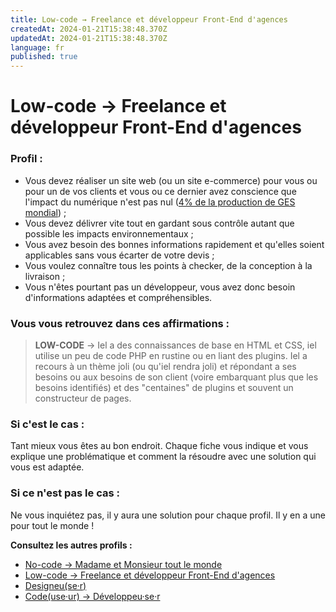 ```yaml
---
title: Low-code → Freelance et développeur Front-End d'agences
createdAt: 2024-01-21T15:38:48.370Z
updatedAt: 2024-01-21T15:38:48.370Z
language: fr
published: true
---
```


# Low-code → Freelance et développeur Front-End d'agences

### Profil :

- Vous devez réaliser un site web (ou un site e-commerce) pour vous ou pour un de vos clients et vous ou ce dernier avez conscience que l'impact du numérique n'est pas nul ([4% de la production de GES mondial](https://www.greenit.fr/etude-empreinte-environnementale-du-numerique-mondial/)) ;
- Vous devez délivrer vite tout en gardant sous contrôle autant que possible les impacts environnementaux ;
- Vous avez besoin des bonnes informations rapidement et qu'elles soient applicables sans vous écarter de votre devis ;
- Vous voulez connaître tous les points à checker, de la conception à la livraison ;
- Vous n'êtes pourtant pas un développeur, vous avez donc besoin d'informations adaptées et compréhensibles.

### Vous vous retrouvez dans ces affirmations :

> **LOW-CODE** → Iel a des connaissances de base en HTML et CSS, iel utilise un peu de code PHP en rustine ou en liant des plugins. Iel a recours à un thème joli (ou qu'iel rendra joli) et répondant a ses besoins ou aux besoins de son client (voire embarquant plus que les besoins identifiés) et des "centaines" de plugins et souvent un constructeur de pages.

### Si c'est le cas :

Tant mieux vous êtes au bon endroit. Chaque fiche vous indique et vous explique une problématique et comment la résoudre avec une solution qui vous est adaptée.

### Si ce n'est pas le cas :

Ne vous inquiétez pas, il y aura une solution pour chaque profil. Il y en a une pour tout le monde !

**Consultez les autres profils :**

- [No-code → Madame et Monsieur tout le monde](./no-code-madame-et-monsieur-tout-le-monde.mdx)
- [Low-code → Freelance et développeur Front-End d'agences](./low-code-freelance-et-developpeur-front-end-d-agences.mdx)
- [Designeu(se·r)](./designeuser.mdx)
- [Code(use·ur) → Développeu·se·r](./codeuseur-developpeuser.mdx)
